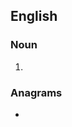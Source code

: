 ==English==

===Noun===
{{head|en|noun plural form}}

# {{plural of|actinide|lang=en}}

===Anagrams===
* {{anagrams|en|Dianetics|andesitic|diactines|dianetics|indicates}}